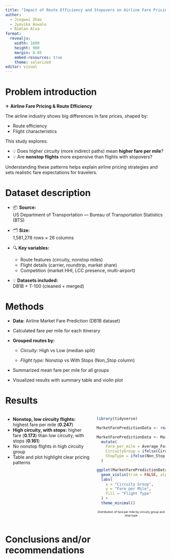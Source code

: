 ```yaml
---
title: "Impact of Route Efficiency and Stopovers on Airline Fare Pricing"
author:
  - Jingwei Zhao
  - Jyovika Aswale
  - Rimlan Alva
format: 
  revealjs:
    width: 1600
    height: 900
    margin: 0.05
    embed-resources: true
    theme: solarized
editor: visual
---
```


# Problem introduction
✈ **Airline Fare Pricing & Route Efficiency**

The airline industry shows big differences in fare prices, shaped by:

* Route efficiency
* Flight characteristics

This study explores:

* 💡 Does higher circuity (more indirect paths) mean **higher fare per mile**?
* 💡 Are **nonstop flights** more expensive than flights with stopovers?

Understanding these patterns helps explain airline pricing strategies and sets realistic fare expectations for travelers.


# Dataset description
- 📦 **Source:**  
  US Department of Transportation — Bureau of Transportation Statistics (BTS)

- 🗂 **Size:**  
  1,581,278 rows × 26 columns

- 🔍 **Key variables:**  
  - Route features (circuity, nonstop miles)  
  - Flight details (carrier, roundtrip, market share)  
  - Competition (market HHI, LCC presence, multi-airport)

- 💡 **Datasets included:**  
  DB1B + T-100 (cleaned + merged)


# Methods
- **Data:** Airline Market Fare Prediction (DB1B dataset)

- Calculated fare per mile for each itinerary

- **Grouped routes by:**

  - *Circuity:* High vs Low (median split)

  - *Flight type:* Nonstop vs With Stops (Non_Stop column)

- Summarized mean fare per mile for all groups

- Visualized results with summary table and violin plot

# Results

::: {.columns}
::: {.column width="55%"}
- **Nonstop, low circuity flights:** highest fare per mile (**0.247**)
- **High circuity, with stops:** higher fare (**0.173**) than low circuity, with stops (**0.161**)
- No nonstop flights in high circuity group
- Table and plot highlight clear pricing patterns
:::

::: {.column width="45%"}
```r
library(tidyverse)

MarketFarePredictionData <- read_csv(here::here("data/MarketFarePredictionData.csv"), show_col_types = FALSE)

MarketFarePredictionData <- MarketFarePredictionData %>%
  mutate(
    Fare_per_mile = Average_Fare / MktMilesFlown,
    CircuityGroup = ifelse(Circuity > median(Circuity, na.rm = TRUE), "High", "Low"),
    StopType = ifelse(Non_Stop == 1, "Nonstop", "With Stops")
  )

ggplot(MarketFarePredictionData, aes(x = CircuityGroup, y = Fare_per_mile, fill = StopType)) +
  geom_violin(trim = FALSE, alpha = 0.8) +
  labs(
    x = "Circuity Group",
    y = "Fare per Mile",
    fill = "Flight Type"
  ) +
  theme_minimal()
```
<span style="font-size: 65%; display: block; text-align: center; margin-top: 0.5em;"> Distribution of fare per mile by circuity group and stop type </span> 
::: 
::: 


# Conclusions and/or recommendations

